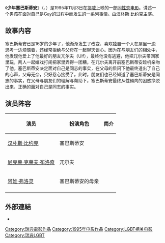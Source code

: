 {{Infobox Film
| name               = 少年塞巴斯蒂安 
| original_name      = Sebastian
| image              = Sebastian (1995 Film).jpg
| caption            = 
| director           = 斯文·瓦姆  
| producer           = 
| writer             = Per Knutsen（故事原创）<br />Hansi Mandoki<br />Petter Vennerød<br />Svend Wam
| starring           = [[汉朴斯·比约克|汉朴斯·比约克]]<br />[[尼克莱·克莱夫·布洛奇|尼克莱·克莱夫·布洛奇]]<br/ >[[阿娃·弗洛灵|阿娃·弗洛灵]]
| music              = ragnar samuelsson
| cinematography     = 
| editing            = 
| distributor        = 
| released           = {{SWE}} 1995年11月3日<br />{{USA}} 1995年11月3日 <br />{{NOR}} 1995年11月3日
| runtime            = 88 Min
| rating             = 
| country            = {{SWE}}
| awards             = 
| language           = [[瑞典语|瑞典语]]
| budget             = 
| gross              = 
}}
{{portal|电影}}
《'''少年塞巴斯蒂安'''》（{{lang-sv|När alla vet}}、{{lang-en|Sebastian}}）是1995年11月3日在[[挪威|挪威]]上映的一部[[同性恋|同性恋]][[电影|电影]]。讲述一个男孩在面对自己是[[Gay|Gay]]的过程中而发生的一系列事情。由[[汉朴斯·比约克|汉朴斯·比约克]]主演。

== 故事内容 ==
塞巴斯蒂安已是16岁的少年了，他渐渐发生了改变，喜欢独自一个人在屋里一边思考一边烦恼着，还经常拒绝与父母在一起聊天谈心。因为在与朋友们的相处中，他发现他爱上了他最好的朋友兀尔夫（Ulf），最终他没有逃避，他把兀尔夫带回家里玩，两人一起嬉戏打闹把家里弄得一团糟，在兀尔夫离开前塞巴斯蒂安趁机亲吻了他。塞巴斯蒂安决定面对自己是同志的事实，在父母的质问下他最终道出了自己的心声，父母无奈，只好忍心接受了。此时，朋友们也已经知道了塞巴斯蒂安是同志的事实，在父母与朋友们的理解与帮助下，塞巴斯蒂安最终从性傾向的困惑挣脱出来，正确的面对自己是同志的事实。

== 演员阵容 ==
{| class="wikitable"  border="1" cellspacing="1"
|-----
! 演员
! 扮演角色
! 简介
|-----
| [[汉朴斯·比约克|汉朴斯·比约克]]
| 塞巴斯蒂安
| 
|----
| [[尼克莱·克莱夫·布洛奇|尼克莱·克莱夫·布洛奇]]
| 兀尔夫
| 
|----
| [[阿娃·弗洛灵|阿娃·弗洛灵]]
| 塞巴斯蒂安的母亲
| 
|----
|}

== 外部連結 ==
*{{en}}{{imdb_title|0114020|Sebastian}}

{{DEFAULTSORT:När alla vet}}
[[Category:瑞典電影作品|Category:瑞典電影作品]]
[[Category:1995年电影作品|Category:1995年电影作品]]
[[Category:LGBT相关电影|Category:LGBT相关电影]]
[[Category:瑞典LGBT|Category:瑞典LGBT]]